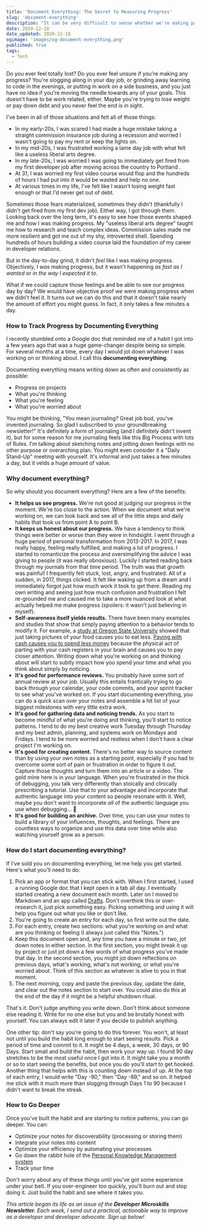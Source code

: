 ```yaml
---
title: 'Document Everything: The Secret to Measuring Progress'
slug: 'document-everything'
description: "It can be very difficult to sense whether we're making progress. The first piece of that puzzle is documenting what you're working on."
date: 2020-12-18
date_updated: 2020-12-18
ogimage: 'images/og-document-everything.png'
published: true
tags:
  - Tech
---
```


Do you ever feel totally lost? Do you ever feel unsure if you're making any progress? You're slogging along in your day job, or grinding away learning to code in the evenings, or putting in work on a side business, and you just have no idea if you're moving the needle towards any of your goals. This doesn't have to be work related, either. Maybe you're trying to lose weight or pay down debt and you never feel the end is in sight.

I've been in all of those situations and felt all of those things:

- In my early-20s, I was scared I had made a huge mistake taking a straight commission insurance job during a recession and worried I wasn't going to pay my rent or keep the lights on.
- In my mid-20s, I was frustrated working a lame day job with what felt like a useless liberal arts degree.
- In my late-20s, I was worried I was going to immediately get fired from my first developer job after moving across the country to Portland .
- At 31, I was worried my first video course would flop and the hundreds of hours I had put into it would be wasted and help no one.
- At various times in my life, I've felt like I wasn't losing weight fast enough or that I'd never get out of debt.

Sometimes those fears materialized, sometimes they didn't (thankfully I didn't get fired from my first dev job). Either way, I got through them. Looking back over the long term, it's easy to see how those events shaped me and how I was making progress. My "useless liberal arts degree" taught me how to research and teach complex ideas. Commission sales made me more resilient and got me out of my shy, introverted shell. Spending hundreds of hours building a video course laid the foundation of my career in developer relations.

But in the day-to-day grind, it didn't _feel_ like I was making progress. Objectively, I _was_ making progress, but it wasn't happening _as fast as I wanted_ or _in the way I expected it to_.

What if we could capture those feelings and be able to see our progress day by day? We would have objective proof we were making progress when we didn't feel it. It turns out we can do this and that it doesn't take nearly the amount of effort you might guess. In fact, it only takes a few minutes a day.

### How to Track Progress by Documenting Everything

I recently stumbled onto a Google doc that reminded me of a habit I got into a few years ago that was a huge game-changer despite being so simple. For several months at a time, every day I would jot down whatever I was working on or thinking about. I call this **documenting everything**.

Documenting everything means writing down as often and consistently as possible:

- Progress on projects
- What you're thinking
- What you're feeling
- What you're worried about

You might be thinking, "You mean journaling? Great job bud, you've invented journaling. So glad I subscribed to your groundbreaking newsletter!" It's definitely a form of journaling (and I definitely didn't invent it), but for some reason for me journaling feels like this Big Process with lots of Rules. I'm talking about sketching notes and jotting down feelings with no other purpose or overarching plan. You might even consider it a "Daily Stand-Up" meeting with yourself. It's informal and just takes a few minutes a day, but it velds a huge amount of value.

### Why document everything?

So why should you document everything? Here are a few of the benefits:

- **It helps us see progress.** We're not good at judging our progress in the moment. We're too close to the action. When we document what we're working on, we can look back and see all of the little steps and daily habits that took us from point A to point B.
- **It keeps us honest about our progress.** We have a tendency to think things were better or worse than they were in hindsight. I went through a huge period of personal transformation from 2013-2017. In 2017, I was really happy, feeling really fulfilled, and making a lot of progress. I started to romanticize the process and oversimplifying the advice I was giving to people (it was really obnoxious). Luckily I started reading back through my journals from that time period. The truth was that growth was painful! I frequently felt stuck, lost, angry, and frustrated. All of a sudden, in 2017, things clicked. It felt like waking up from a dream and I immediately forgot just how much work it took to get there. Reading my own writing and seeing just how much confusion and frustration I felt re-grounded me and caused me to take a more nuanced look at what actually helped me make progress (spoilers: it wasn't just believing in myself).
- **Self-awareness itself yields results.** There have been many examples and studies that show that simply paying attention to a behavior tends to modify it. For example, a [study at Oregon State University](https://eurekalert.org/pub_releases/2017-03/osu-psp030317.php) showed that just taking pictures of your food causes you to eat less. [Paying with cash causes you to spend less money](https://twocents.lifehacker.com/paying-with-cash-really-does-make-you-spend-less-1786507339#:~:text=We%20tend%20to%20value%20items,re%20exposed%20to%20frequent%20reminders.) because the physical act of parting with your cash registers in your brain and causes you to pay closer attention. Writing down what you're working on and thinking about will start to subtly impact how you spend your time and what you think about simply by noticing.
- **It's good for performance reviews.** You probably have some sort of annual review at your job. Usually this entails frantically trying to go back through your calendar, your code commits, and your sprint tracker to see what you've worked on. If you start documenting everything, you can do a quick scan over your notes and assemble a hit list of your biggest milestones with very little extra work.
- **It's good for gathering data and noticing trends.** As you start to become mindful of what you're doing and thinking, you'll start to notice patterns. I tend to do my best creative work Tuesday through Thursday and my best admin, planning, and systems work on Mondays and Fridays. I tend to be more worried and restless when I don't have a clear project I'm working on.
- **It's good for creating content.** There's no better way to source content than by using your own notes as a starting point, especially if you had to overcome some sort of pain or frustration in order to figure it out. Capture those thoughts and turn them into an article or a video. The gold mine here is in your language. When you're frustrated in the thick of debugging, you talk very differently than stoically and clinically prescribing a tutorial. Use that to your advantage and incorporate that authentic language into your content so people resonate with it. Well, maybe you don't want to incorporate _all_ of the authentic language you use when debugging... 😬
- **It's good for building an archive.** Over time, you can use your notes to build a library of your influences, thoughts, and feelings. There are countless ways to organize and use this data over time while also watching yourself grow as a person.

### How do I start documenting everything?

If I've sold you on documenting everything, let me help you get started. Here's what you'll need to do:

1. Pick an app or format that you can stick with. When I first started, I used a running Google doc that I kept open in a tab all day. I eventually started creating a new document each month. Later on I moved to Markdown and an app called [Drafts](https://getdrafts.com/). Don't overthink this or over-research it, just pick something easy. Picking something and using it will help you figure out what you like or don't like.
2. You're going to create an entry for each day, so first write out the date.
3. For each entry, create two sections: what you're working on and what are you thinking or feeling (I always just called this "Notes.")
4. Keep this document open and, any time you have a minute or two, jot down notes in either section. In the first section, you might break it up by project or just jot down a few words of what progress you've made that day. In the second section, you might jot down reflections on previous days, what's working, what's not working, or what you're worried about. Think of this section as whatever is alive to you in that moment.
5. The next morning, copy and paste the previous day, update the date, and clear out the notes section to start over. You could also do this at the end of the day if it might be a helpful shutdown ritual.

That's it. Don't judge anything you write down. Don't think about someone else reading it. Write for no one else but you and be brutally honest with yourself. You can always edit it later if you decide to publish anything.

One other tip: don't say you're going to do this forever. You won't, at least not until you build the habit long enough to start seeing results. Pick a period of time and commit to it. It might be 4 days, a week, 30 days, or 90 Days. Start small and build the habit, then work your way up. I found 90 day stretches to be the most useful once I got into it. It might take you a month or so to start seeing the benefits, but once you do you'll start to get hooked. Another thing that helps with this is counting down instead of up. At the top of each entry, I would write "Day -90," then "Day -89," and so on. It helped me stick with it much more than slogging through Days 1 to 90 because I didn't want to break the streak.

### How to Go Deeper

Once you've built the habit and are starting to notice patterns, you can go deeper. You can:

- Optimize your notes for discoverability (processing or storing them)
- Integrate your notes into content
- Optimize your efficiency by automating your processes
- Go down the rabbit hole of the [Personal Knowledge Management system](https://cultivatedmanagement.com/personal-knowledge-management-system/)
- Track your time

Don't worry about any of these things until you've got some experience under your belt. If you over-engineer too quickly, you'll burn out and stop doing it. Just build the habit and see where it takes you.

_This article began its life as an issue of the **Developer Microskills Newsletter**. Each week, I send out a practical, actionable way to improve as a developer and developer advocate. Sign up below!_
